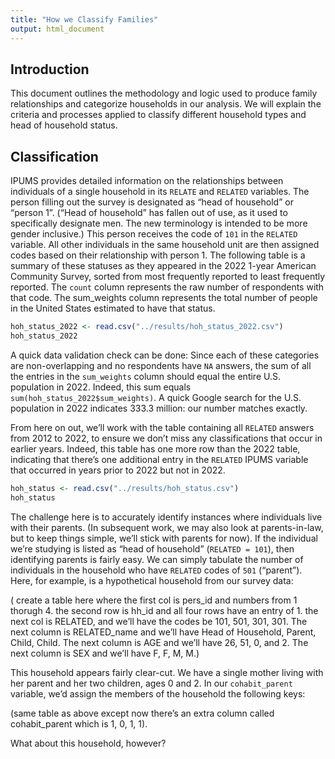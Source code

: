 ```yaml
---
title: "How we Classify Families"
output: html_document
---
```


## Introduction

This document outlines the methodology and logic used to produce family relationships and categorize households in our analysis. We will explain the criteria and processes applied to classify different household types and head of household status.

## Classification

IPUMS provides detailed information on the relationships between individuals of a single household in its `RELATE` and `RELATED` variables. The person filling out the survey is designated as "head of household" or "person 1". ("Head of household" has fallen out of use, as it used to specifically designate men. The new terminology is intended to be more gender inclusive.) This person receives the code of `101` in the `RELATED` variable. All other individuals in the same household unit are then assigned codes based on their relationship with person 1. The following table is a summary of these statuses as they appeared in the 2022 1-year American Community Survey, sorted from most frequently reported to least frequently reported. The `count` column represents the raw number of respondents with that code. The sum_weights column represents the total number of people in the United States estimated to have that status.

```r
hoh_status_2022 <- read.csv("../results/hoh_status_2022.csv")
hoh_status_2022
```

A quick data validation check can be done: Since each of these categories are non-overlapping and no respondents have `NA` answers, the sum of all the entries in the `sum_weights` column should equal the entire U.S. population in 2022. Indeed, this sum equals `sum(hoh_status_2022$sum_weights)`. A quick Google search for the U.S. population in 2022 indicates 333.3 million: our number matches exactly.

From here on out, we'll work with the table containing all `RELATED` answers from 2012 to 2022, to ensure we don't miss any classifications that occur in earlier years. Indeed, this table has one more row than the 2022 table, indicating that there's one additional entry in the `RELATED` IPUMS variable that occurred in years prior to 2022 but not in 2022.

```r
hoh_status <- read.csv("../results/hoh_status.csv")
hoh_status
```

The challenge here is to accurately identify instances where individuals live with their parents. (In subsequent work, we may also look at parents-in-law, but to keep things simple, we'll stick with parents for now). If the individual we're studying is listed as "head of household" (`RELATED = 101`), then identifying parents is fairly easy. We can simply tabulate the number of individuals in the household who have `RELATED` codes of `501` ("parent"). Here, for example, is a hypothetical household from our survey data:

( create a table here where the first col is pers_id and numbers from 1 thorugh 4. the second row is hh_id and all four rows have an entry of 1. the next col is RELATED, and we'll have the codes be 101, 501, 301, 301. The next column is RELATED_name and we'll have Head of Household, Parent, Child, Child. The next column is AGE and we'll have 26, 51, 0, and 2. The next column is SEX and we'll have F, F, M, M.)

This household appears fairly clear-cut. We have a single mother living with her parent and her two children, ages 0 and 2. In our `cohabit_parent` variable, we'd assign the members of the household the following keys:

(same table as above except now there's an extra column called cohabit_parent which is 1, 0, 1, 1).

What about this household, however?



